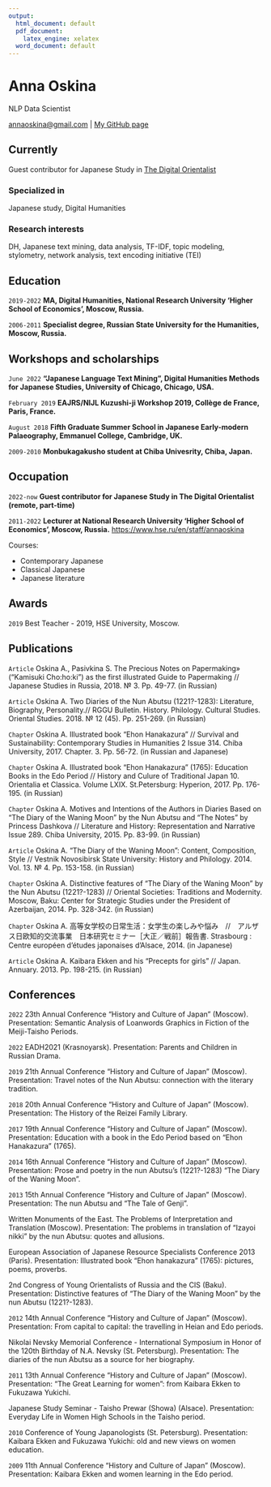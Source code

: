 ```yaml
---
output:
  html_document: default
  pdf_document: 
    latex_engine: xelatex
  word_document: default
---
```

# Anna Oskina
NLP Data Scientist

<div id="webaddress">
<a href="annaoskina@gmail.com">annaoskina@gmail.com</a>
| <a href="https://github.com/annaoskina">My GitHub page</a>
</div>


## Currently

Guest contributor for Japanese Study in <a href="https://digitalorientalist.com/">The Digital Orientalist </a>

### Specialized in

Japanese study, Digital Humanities


### Research interests

DH, Japanese text mining, data analysis, TF-IDF, topic modeling, stylometry, network analysis, text encoding initiative (TEI)


## Education

`2019-2022`
__MA, Digital Humanities, National Research University 'Higher School of Economics', Moscow, Russia.__

`2006-2011`
__Specialist degree, Russian State University for the Humanities, Moscow, Russia.__


## Workshops and scholarships

`June 2022`
__"Japanese Language Text Mining”, Digital Humanities Methods for Japanese Studies, University of Chicago, Chicago, USA.__

`February 2019`
__EAJRS/NIJL Kuzushi-ji Workshop 2019, Collège de France, Paris, France.__

`August 2018`
__Fifth Graduate Summer School in Japanese Early-modern Palaeography, Emmanuel College, Cambridge, UK.__

`2009-2010`
__Monbukagakusho student at Chiba Univesrity, Chiba, Japan.__


## Occupation

`2022-now`
__Guest contributor for Japanese Study in The Digital Orientalist (remote, part-time)__ 

`2011-2022`
__Lecturer at National Research University 'Higher School of Economics', Moscow, Russia.__ 
<a href="https://www.hse.ru/en/staff/annaoskina">https://www.hse.ru/en/staff/annaoskina</a>

Courses:

* Contemporary Japanese
* Classical Japanese
* Japanese literature


## Awards

`2019`
Best Teacher - 2019, HSE University, Moscow.


## Publications

`Article` Oskina A., Pasivkina S. The Precious Notes on Papermaking» (“Kamisuki Cho:ho:ki”) as the first illustrated Guide to Papermaking // Japanese Studies in Russia, 2018. № 3. Pp. 49-77. (in Russian)


`Article` Oskina A. Two Diaries of the Nun Abutsu (1221?-1283): Literature, Biography, Personality.// RGGU Bulletin. History. Philology. Cultural Studies. Oriental Studies. 2018. № 12 (45). Pp. 251-269. (in Russian)


`Chapter` Oskina A. Illustrated book "Ehon Hanakazura" // Survival and Sustainability: Contemporary Studies in Humanities 2 Issue 314. Chiba University, 2017. Chapter. 3. Pp. 56-72. (in Russian and Japanese)


`Chapter` Oskina A. Illustrated book "Ehon Hanakazura" (1765): Education Books in the Edo Period // History and Culure of Traditional Japan 10. Orientalia et Classica. Volume LXIX. St.Petersburg: Hyperion, 2017. Pp. 176-195. (in Russian)


`Chapter` Oskina A. Motives and Intentions of the Authors in Diaries Based on "The Diary of the Waning Moon" by the Nun Abutsu and "The Notes" by Princess Dashkova // Literature and History: Representation and Narrative Issue 289. Chiba University, 2015. Pp. 83-99. (in Russian)


`Article` Oskina A. "The Diary of the Waning Moon": Content, Composition, Style // Vestnik Novosibirsk State University: History and Philology. 2014. Vol. 13. № 4. Pp. 153-158. (in Russian)


`Chapter` Oskina A. Distinctive features of "The Diary of the Waning Moon" by the Nun Abutsu (1221?-1283) // Oriental Societies: Traditions and Modernity. Moscow, Baku: Center for Strategic Studies under the President of Azerbaijan, 2014. Pp. 328-342. (in Russian)


`Chapter` Oskina A. 高等女学校の日常生活：女学生の楽しみや悩み　//　アルザス日欧知的交流事業　日本研究セミナー［大正／戦前］報告書. Strasbourg : Centre européen d’études japonaises d’Alsace, 2014. (in Japanese)


`Article` Oskina A. Kaibara Ekken and his "Precepts for girls" // Japan. Annuary. 2013. Pp. 198-215. (in Russian)


## Conferences

`2022` 23th Annual Conference "History and Culture of Japan" (Moscow). Presentation: Semantic Analysis of Loanwords Graphics in Fiction of the Meiji-Taisho Periods.


`2022` EADH2021 (Krasnoyarsk). Presentation: Parents and Children in Russian Drama.


`2019` 21th Annual Conference "History and Culture of Japan" (Moscow). Presentation: Travel notes of the Nun Abutsu: connection with the literary tradition.


`2018`  20th Annual Conference "History and Culture of Japan" (Moscow). Presentation: The History of the Reizei Family Library.


`2017`  19th Annual Conference "History and Culture of Japan" (Moscow). Presentation: Education with a book in the Edo Period based on "Ehon Hanakazura" (1765).


`2014`  16th Annual Conference "History and Culture of Japan" (Moscow). Presentation: Prose and poetry in the nun Abutsu's (1221?-1283) "The Diary of the Waning Moon".


`2013`  15th Annual Conference "History and Culture of Japan" (Moscow). Presentation: The nun Abutsu and "The Tale of Genji".


Written Monuments of the East. The Problems of Interpretation and Translation (Moscow). Presentation: The problems in translation of "Izayoi nikki" by the nun Abutsu: quotes and allusions.


European Association of Japanese Resource Specialists Conference 2013 (Paris). Presentation: Illustrated book "Ehon hanakazura" (1765): pictures, poems, proverbs.


2nd Congress of Young Orientalists of Russia and the CIS (Baku). Presentation: Distinctive features of "The Diary of the Waning Moon" by the nun Abutsu (1221?-1283).


`2012`  14th Annual Conference "History and Culture of Japan" (Moscow). Presentation: From capital to capital: the travelling in Heian and Edo periods.


Nikolai Nevsky Memorial Conference - International Symposium in Honor of the 120th Birthday of N.A. Nevsky (St. Petersburg). Presentation: The diaries of the nun Abutsu as a source for her biography.


`2011`
13th Annual Conference "History and Culture of Japan" (Moscow). Presentation: "The Great Learning for women": from Kaibara Ekken to Fukuzawa Yukichi.


Japanese Study Seminar - Taisho Prewar (Showa) (Alsace). Presentation: Everyday Life in Women High Schools in the Taisho period.


`2010`
Conference of Young Japanologists (St. Petersburg). Presentation: Kaibara Ekken and Fukuzawa Yukichi: old and new views on women education.


`2009`
11th Annual Conference "History and Culture of Japan" (Moscow). Presentation: Kaibara Ekken and women learning in the Edo period.


<!-- ### Footer

Last updated: July 2022 -->

